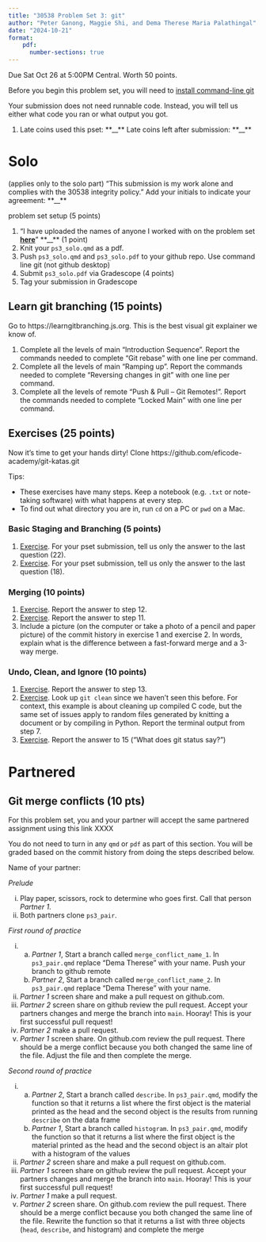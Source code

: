```yaml
---
title: "30538 Problem Set 3: git"
author: "Peter Ganong, Maggie Shi, and Dema Therese Maria Palathingal"
date: "2024-10-21"
format: 
    pdf:
      number-sections: true
---
```


Due Sat Oct 26 at 5:00PM Central. Worth 50 points. 

Before you begin this problem set, you will need to [install command-line git](https://git-scm.com/book/en/v2/Getting-Started-Installing-Git)

Your submission does not need runnable code. Instead, you will tell us either what code you ran or what output you got.

1. Late coins used this pset: \*\*\_\_\*\* Late coins left after submission: \*\*\_\_\*\*

# Solo

(applies only to the solo part) "This submission is my work alone and complies with the 30538 integrity policy." Add your initials to indicate your agreement: \*\*\_\_\*\*

problem set setup (5 points)

1.  "I have uploaded the names of anyone I worked with on the problem set **[here](https://docs.google.com/forms/d/185usrCREQaUbvAXpWhChkjghdGgmAZXA3lPWpXLLsts/edit)**"  \*\*\_\_\*\* (1 point)
1. Knit your `ps3_solo.qmd` as a pdf. 
2. Push  `ps3_solo.qmd` and `ps3_solo.pdf` to your github repo. Use command line git (not github desktop)
3. Submit `ps3_solo.pdf` via Gradescope (4 points)
4. Tag your submission in Gradescope

## Learn git branching (15 points)

Go to https://learngitbranching.js.org. This is the best visual git explainer we know of.

1. Complete all the levels of main "Introduction Sequence". Report the commands needed to complete "Git rebase" with one line per command. 
2. Complete all the levels of main "Ramping up". Report the commands needed to complete "Reversing changes in git" with one line per command. 
3. Complete all the levels of remote "Push & Pull -- Git Remotes!". Report the commands needed to complete "Locked Main" with one line per command.

## Exercises (25 points)

Now it's time to get your hands dirty! Clone https://github.com/eficode-academy/git-katas.git

Tips:

* These exercises have many steps. Keep a notebook (e.g. `.txt` or note-taking software) with what happens at every step. 
* To find out what directory you are in, run `cd` on a PC or `pwd` on a Mac.

### Basic Staging and Branching (5 points)

1. [Exercise](https://github.com/eficode-academy/git-katas/blob/master/basic-staging/README.md). For your pset submission, tell us only the answer to the last question (22).
2. [Exercise](https://github.com/eficode-academy/git-katas/blob/master/basic-branching/README.md). For your pset submission, tell us only the answer to the last question (18).

### Merging (10 points)

1. [Exercise](https://github.com/eficode-academy/git-katas/blob/master/ff-merge/README.md). Report the answer to step 12.
2. [Exercise](https://github.com/eficode-academy/git-katas/blob/master/3-way-merge/README.md). Report the answer to step 11.
3. Include a picture (on the computer or take a photo of a pencil and paper picture) of the commit history in exercise 1 and exercise 2. In words, explain what is the difference between a fast-forward merge and a 3-way merge.

### Undo, Clean, and Ignore (10 points)
1. [Exercise](https://github.com/eficode-academy/git-katas/blob/master/basic-revert/README.md). Report the answer to step 13.
2. [Exercise](https://github.com/eficode-academy/git-katas/blob/master/basic-cleaning/README.md). Look up `git clean` since we haven't seen this before. For context, this example is about cleaning up compiled C code, but the same set of issues apply to random files generated by knitting a document or by compiling in Python. Report the terminal output from step 7. 
3. [Exercise](https://github.com/eficode-academy/git-katas/blob/master/ignore/README.md). Report the answer to 15 ("What does git status say?")

# Partnered 

## Git merge conflicts (10 pts)

For this problem set, you and your partner will accept the same partnered assignment using this link XXXX

You do not need to turn in any `qmd` or `pdf` as part of this section. You will be graded based on the commit history from doing the steps described below.

Name of your partner: 

*Prelude*

i. Play paper, scissors, rock to determine who goes first. Call that person *Partner 1*.
i. Both partners clone `ps3_pair`. 

*First round of practice*

i. a. *Partner 1*, Start a branch called `merge_conflict_name_1`. In `ps3_pair.qmd` replace "Dema Therese" with your name. Push your branch to github remote
   a. *Partner 2*, Start a branch called `merge_conflict_name_2`. In `ps3_pair.qmd` replace "Dema Therese" with your name.
i. *Partner 1* screen share and make a pull request on github.com. 
i. *Partner 2* screen share on github review the pull request. Accept your partners changes and merge the branch into `main`. Hooray! This is your first successful pull request!
i. *Partner 2* make a pull request.
i. *Partner 1* screen share. On github.com review the pull request. There should be a merge conflict because you both changed the same line of the file. Adjust the file and then complete the merge.

*Second round of practice*

i. a. *Partner 2*, Start a branch called `describe`. In `ps3_pair.qmd`, modify the function so that it returns a list where the first object is the material printed as the head and the second object is the results from running `describe` on the data frame
   a. *Partner 1*, Start a branch called `histogram`. In `ps3_pair.qmd`, modify the function so that it returns a list where the first object is the material printed as the head and the second object is an altair plot with a histogram of the values
i. *Partner 2* screen share and make a pull request on github.com. 
i. *Partner 1* screen share on github review the pull request. Accept your partners changes and merge the branch into `main`. Hooray! This is your first successful pull request!
i. *Partner 1* make a pull request.
i. *Partner 2* screen share. On github.com review the pull request. There should be a merge conflict because you both changed the same line of the file. Rewrite the function so that it returns a list with three objects (`head`, `describe`, and histogram) and complete the merge